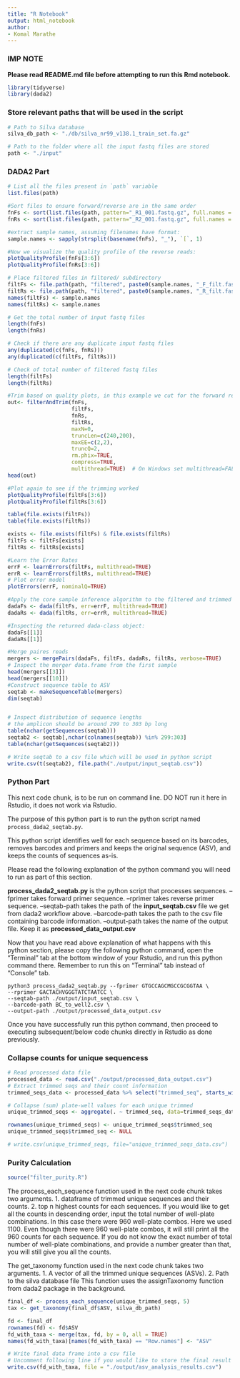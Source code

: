 ```yaml
---
title: "R Notebook"
output: html_notebook
author:
- Komal Marathe
---
```


### IMP NOTE

**Please read README.md file before attempting to run this Rmd notebook.**

```r
library(tidyverse)
library(dada2)
```


### Store relevant paths that will be used in the script
```r
# Path to Silva database
silva_db_path <- "./db/silva_nr99_v138.1_train_set.fa.gz"

# Path to the folder where all the input fastq files are stored
path <- "./input"
```


### DADA2 Part
```r
# List all the files present in `path` variable
list.files(path)

#Sort files to ensure forward/reverse are in the same order
fnFs <- sort(list.files(path, pattern="_R1_001.fastq.gz", full.names = TRUE))
fnRs <- sort(list.files(path, pattern="_R2_001.fastq.gz", full.names = TRUE))

#extract sample names, assuming filenames have format:
sample.names <- sapply(strsplit(basename(fnFs), "_"), `[`, 1)

#Now we visualize the quality profile of the reverse reads:
plotQualityProfile(fnFs[3:6])
plotQualityProfile(fnRs[3:6])

# Place filtered files in filtered/ subdirectory
filtFs <- file.path(path, "filtered", paste0(sample.names, "_F_filt.fastq.gz"))
filtRs <- file.path(path, "filtered", paste0(sample.names, "_R_filt.fastq.gz"))
names(filtFs) <- sample.names
names(filtRs) <- sample.names

# Get the total number of input fastq files
length(fnFs)
length(fnRs)

# Check if there are any duplicate input fastq files
any(duplicated(c(fnFs, fnRs)))
any(duplicated(c(filtFs, filtRs)))

# Check of total number of filtered fastq files
length(filtFs)
length(filtRs)

#Trim based on quality plots, in this example we cut for the forward reads to 240bp and the reverse reads to 200bp
out<- filterAndTrim(fnFs, 
                    filtFs, 
                    fnRs, 
                    filtRs, 
                    maxN=0, 
                    truncLen=c(240,200),
                    maxEE=c(2,2), 
                    truncQ=2, 
                    rm.phix=TRUE, 
                    compress=TRUE, 
                    multithread=TRUE)  # On Windows set multithread=FALSE
head(out)

#Plot again to see if the trimming worked
plotQualityProfile(filtFs[3:6])
plotQualityProfile(filtRs[3:6])

table(file.exists(filtFs))
table(file.exists(filtRs))

exists <- file.exists(filtFs) & file.exists(filtRs)
filtFs <- filtFs[exists]
filtRs <- filtRs[exists]

#Learn the Error Rates
errF <- learnErrors(filtFs, multithread=TRUE)
errR <- learnErrors(filtRs, multithread=TRUE)
# Plot error model
plotErrors(errF, nominalQ=TRUE)

#Apply the core sample inference algorithm to the filtered and trimmed sequence data.
dadaFs <- dada(filtFs, err=errF, multithread=TRUE)
dadaRs <- dada(filtRs, err=errR, multithread=TRUE)

#Inspecting the returned dada-class object:
dadaFs[[1]]
dadaRs[[1]]

#Merge paires reads
mergers <- mergePairs(dadaFs, filtFs, dadaRs, filtRs, verbose=TRUE)
# Inspect the merger data.frame from the first sample
head(mergers[[3]])
head(mergers[[10]])
#Construct sequence table to ASV
seqtab <- makeSequenceTable(mergers)
dim(seqtab)


# Inspect distribution of sequence lengths
# the amplicon should be around 299 to 303 bp long
table(nchar(getSequences(seqtab)))
seqtab2 <- seqtab[,nchar(colnames(seqtab)) %in% 299:303]
table(nchar(getSequences(seqtab2)))

# Write seqtab to a csv file which will be used in python script
write.csv(t(seqtab2), file.path("./output/input_seqtab.csv"))
```


### Python Part

This next code chunk, is to be run on command line. DO NOT run it here in Rstudio, it does not work via Rstudio.

The purpose of this python part is to run the python script named `process_dada2_seqtab.py`.

This python script identifies well for each sequence based on its barcodes, removes barcodes and primers and keeps the original sequence (ASV), and keeps the counts of sequences as-is.

Please read the following explanation of the python command you will need to run as part of this section.

**process_dada2_seqtab.py** is the python script that processes sequences.
--fprimer takes forward primer sequence.
--rprimer takes reverse primer sequence.
--seqtab-path takes the path of the **input_seqtab.csv** file we get from dada2 workflow above.
--barcode-path takes the path to the csv file containing barcode information.
--output-path takes the name of the output file. Keep it as **processed_data_output.csv**

Now that you have read above explanation of what happens with this python section, please copy the following python command, open the "Terminal" tab at the bottom window of your Rstudio, and run this python command there. Remember to run this on "Terminal" tab instead of "Console" tab.

```{}
python3 process_dada2_seqtab.py --fprimer GTGCCAGCMGCCGCGGTAA \
--rprimer GACTACHVGGGTATCTAATCC \
--seqtab-path ./output/input_seqtab.csv \
--barcode-path BC_to_well2.csv \
--output-path ./output/processed_data_output.csv
```

Once you have successfully run this python command, then proceed to executing subsequent/below code chunks directly in Rstudio as done previously.

### Collapse counts for unique sequencess
```r
# Read processed data file
processed_data <- read.csv("./output/processed_data_output.csv")
# Extract trimmed seqs and their count information
trimmed_seqs_data <- processed_data %>% select("trimmed_seq", starts_with("Riley"))

# Collapse (sum) plate-well values for each unique trimmed 
unique_trimmed_seqs <- aggregate(. ~ trimmed_seq, data=trimmed_seqs_data, FUN=sum)

rownames(unique_trimmed_seqs) <- unique_trimmed_seqs$trimmed_seq
unique_trimmed_seqs$trimmed_seq <- NULL

# write.csv(unique_trimmed_seqs, file="unique_trimmed_seqs_data.csv")
```


### Purity Calculation
```r
source("filter_purity.R")
```

The process_each_sequence function used in the next code chunk takes two arguments.
1. dataframe of trimmed unique sequences and their counts.
2. top n highest counts for each sequences. If you would like to get all the counts in descending order,
input the total number of well-plate combinations. In this case there were 960 well-plate combos.
Here we used 1100. Even though there were 960 well-plate combos, it will still print all the 960 counts for each sequence.
If you do not know the exact number of total number of well-plate combinations, and provide a number greater than that,
you will still give you all the counts.


The get_taxonomy function used in the next code chunk  takes two arguments.
1. A vector of all the trimmed unique sequences (ASVs).
2. Path to the silva database file
This function uses the assignTaxonomy function from dada2 package in the background.

```r
final_df <- process_each_sequence(unique_trimmed_seqs, 5)
tax <- get_taxonomy(final_df$ASV, silva_db_path)

fd <- final_df
rownames(fd) <- fd$ASV
fd_with_taxa <- merge(tax, fd, by = 0, all = TRUE)
names(fd_with_taxa)[names(fd_with_taxa) == "Row.names"] <- "ASV"

# Write final data frame into a csv file
# Uncomment following line if you would like to store the final result in a csv
write.csv(fd_with_taxa, file = "./output/asv_analysis_results.csv")
```



